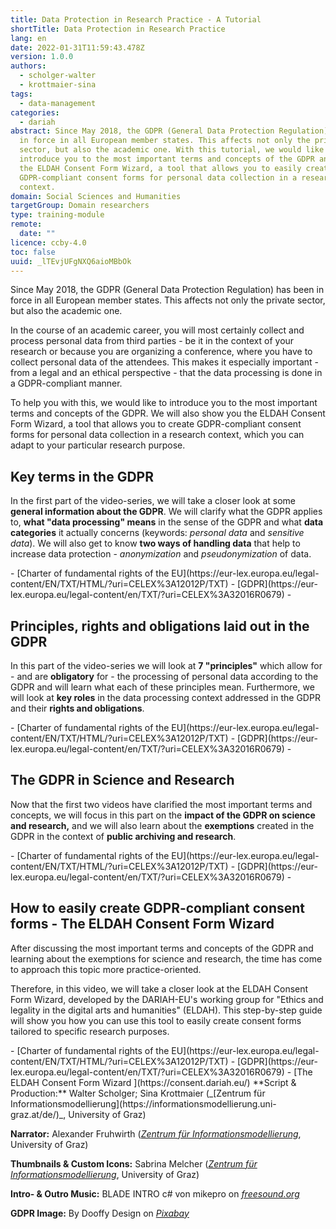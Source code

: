 ```yaml
---
title: Data Protection in Research Practice - A Tutorial
shortTitle: Data Protection in Research Practice
lang: en
date: 2022-01-31T11:59:43.478Z
version: 1.0.0
authors:
  - scholger-walter
  - krottmaier-sina
tags:
  - data-management
categories:
  - dariah
abstract: Since May 2018, the GDPR (General Data Protection Regulation) has been
  in force in all European member states. This affects not only the private
  sector, but also the academic one. With this tutorial, we would like to
  introduce you to the most important terms and concepts of the GDPR and also to
  the ELDAH Consent Form Wizard, a tool that allows you to easily create
  GDPR-compliant consent forms for personal data collection in a research
  context.
domain: Social Sciences and Humanities
targetGroup: Domain researchers
type: training-module
remote:
  date: ""
licence: ccby-4.0
toc: false
uuid: _lTEvjUFgNXQ6aioMBbOk
---
```

Since May 2018, the GDPR (General Data Protection Regulation) has been in force in all European member states. This affects not only the private sector, but also the academic one.

In the course of an academic career, you will most certainly collect and process personal data from third parties - be it in the context of your research or because you are organizing a conference, where you have to collect personal data of the attendees. This makes it especially important - from a legal and an ethical perspective - that the data processing is done in a GDPR-compliant manner.

To help you with this, we would like to introduce you to the most important terms and concepts of the GDPR. We will also show you the ELDAH Consent Form Wizard, a tool that allows you to create GDPR-compliant consent forms for personal data collection in a research context, which you can adapt to your particular research purpose.

## Key terms in the GDPR

In the first part of the video-series, we will take a closer look at some **general information about the GDPR**. We will clarify what the GDPR applies to, **what "data processing" means** in the sense of the GDPR and what **data categories** it actually concerns (keywords: _personal data_ and _sensitive data_). We will also get to know **two ways of handling data** that help to increase data protection - _anonymization_ and _pseudonymization_ of data.

<VideoCard provider="youtube" id="m_YpSB6Sw08" title="Key terms of the GDPR" subtitle="Click here to view" image="images/ytthumbnail1.jpg" />

<SideNote type="tip" title="Useful material ">
- [Charter of fundamental rights of the EU](https://eur-lex.europa.eu/legal-content/EN/TXT/HTML/?uri=CELEX%3A12012P/TXT)
- [GDPR](https://eur-lex.europa.eu/legal-content/en/TXT/?uri=CELEX%3A32016R0679)
- <Download url="images/data-protection-in-research-practice-i-key-terms.pptx" title="Slides used in this video" />
</SideNote>

## Principles, rights and obligations laid out in the GDPR

In this part of the video-series we will look at **7 "principles"** which allow for - and are **obligatory** for - the processing of personal data according to the GDPR and will learn what each of these principles mean. Furthermore, we will look at **key roles** in the data processing context addressed in the GDPR and their **rights and obligations**. _<Download url="images/data-protection-in-research-practice-ii-principles-rights-and-responsibilities.pptx" title="(Click here to download the slides used in the video)" />_

<VideoCard provider="youtube" id="SxnSk08Vnkg" title="Principles, rights and responsibilities " subtitle="Click here to view" image="images/ytthumbnail2.jpg" startTime="2" />

<SideNote type="tip" title="Useful material ">
- [Charter of fundamental rights of the EU](https://eur-lex.europa.eu/legal-content/EN/TXT/HTML/?uri=CELEX%3A12012P/TXT)
- [GDPR](https://eur-lex.europa.eu/legal-content/en/TXT/?uri=CELEX%3A32016R0679)
- <Download url="images/data-protection-in-research-practice-ii-principles-rights-and-responsibilities.pptx" title="Slides used in this video" />
</SideNote>

## The GDPR in Science and Research

Now that the first two videos have clarified the most important terms and concepts, we will focus in this part on the **impact of the GDPR on science and research,** and we will also learn about the **exemptions** created in the GDPR in the context of **public archiving and research**. _<Download url="images/data-protection-in-research-practice-iii-the-gdpr-in-science-and-research-.pptx" title="(Click here to download the slides used in the video)" />_

<VideoCard provider="youtube" id="AcvF95VcXHY" title="The GDPR in science and research" subtitle="Click here to view" image="images/ytthumbnailiii.jpg" />

<SideNote type="tip" title="Useful material">
- [Charter of fundamental rights of the EU](https://eur-lex.europa.eu/legal-content/EN/TXT/HTML/?uri=CELEX%3A12012P/TXT)
- [GDPR](https://eur-lex.europa.eu/legal-content/en/TXT/?uri=CELEX%3A32016R0679)
- <Download url="images/data-protection-in-research-practice-iii-the-gdpr-in-science-and-research-.pptx" title="Slides used in this video " />
</SideNote>

## How to easily create GDPR-compliant consent forms - The ELDAH Consent Form Wizard

After discussing the most important terms and concepts of the GDPR and learning about the exemptions for science and research, the time has come to approach this topic more practice-oriented.

Therefore, in this video, we will take a closer look at the ELDAH Consent Form Wizard, developed by the DARIAH-EU's working group for "Ethics and legality in the digital arts and humanities" (ELDAH). This step-by-step guide will show you how you can use this tool to easily create consent forms tailored to specific research purposes.

<VideoCard provider="youtube" id="2DqkFEjoHXc" title="The ELDAH consent form wizard" subtitle="Click here to view" image="images/ytthumbnailiv.jpg" />

<SideNote type="tip" title="Useful material ">
- [Charter of fundamental rights of the EU](https://eur-lex.europa.eu/legal-content/EN/TXT/HTML/?uri=CELEX%3A12012P/TXT)
- [GDPR](https://eur-lex.europa.eu/legal-content/en/TXT/?uri=CELEX%3A32016R0679)
- [The ELDAH Consent Form Wizard ](https://consent.dariah.eu/)
</SideNote>

<SideNote type="info" title="Video-series details ">
**Script & Production:**
Walter Scholger; Sina Krottmaier (_[Zentrum für Informationsmodellierung](https://informationsmodellierung.uni-graz.at/de/)_, University of Graz)

**Narrator:**
Alexander Fruhwirth (_[Zentrum für Informationsmodellierung](https://informationsmodellierung.uni-graz.at/de/)_, University of Graz)

**Thumbnails & Custom Icons:** Sabrina Melcher (_[Zentrum für Informationsmodellierung](https://informationsmodellierung.uni-graz.at/de/)_, University of Graz)

**Intro- & Outro Music:** BLADE INTRO c# von mikepro on _[freesound.org ](https://freesound.org/people/mikepro/sounds/438921/)_

**GDPR Image:** By Dooffy Design on _[Pixabay](https://pixabay.com/illustrations/gdpr-castle-protection-privacy-3285252/)_
</SideNote>

